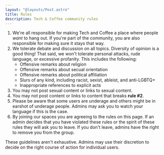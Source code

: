 ```yaml
---
layout: "@layouts/Post.astro"
title: Rules
description: Tech & Coffee community rules
---
```


1. We're all responsible for making Tech and Coffee a place where people *want* to hang out. If you're part of the community, you are also responsible for making sure it stays that way.
2. We tolerate debate and discussion on all topics. Diversity of opinion is a good thing! That said, we won't tolerate personal attacks, rude language, or excessive profanity. This includes the following:
   * Offensive remarks about religion
   * Offensive remarks about secual orientation
   * Offensive remarks about political affiliation
   * Slurs of any kind, including racist, sexist, ableist, and anti-LGBTQ+
   * Inappropriate references to explicit acts
3. You may not post sexual content or links to sexual content.
4. You may not post content or links to content that breaks **rule #2**.
5. Please be aware that some users are underage and others might be in earshot of underage people. Admins may ask you to watch your language if this is the case.
6. By joining our spaces you are agreeing to the rules on this page. If an admin decides that you have violated these rules or the spirit of these rules they will ask you to leave. If you don't leave, admins have the right to remove you from the group.

These guidelines aren't exhaustive. Admins may use their discretion to decide on the right course of action for individual users.
